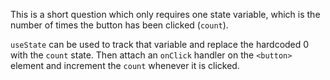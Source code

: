 
This is a short question which only requires one state variable, which is the number of times the button has been clicked (`count`).

`useState` can be used to track that variable and replace the hardcoded 0 with the `count` state. Then attach an `onClick` handler on the `<button>` element and increment the `count` whenever it is clicked.

<TestCases />

